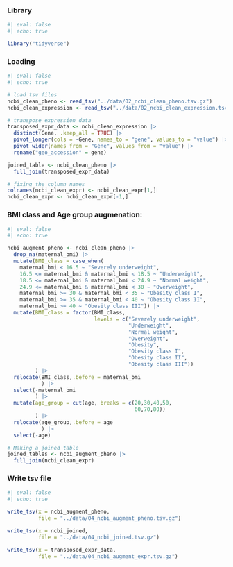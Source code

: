 ### Library

```r
#| eval: false
#| echo: true

library("tidyverse")
```

### Loading

```r
#| eval: false
#| echo: true

# load tsv files
ncbi_clean_pheno <- read_tsv("../data/02_ncbi_clean_pheno.tsv.gz")
ncbi_clean_expression <- read_tsv("../data/02_ncbi_clean_expression.tsv.gz")
```

```r
# transpose expression data
transposed_expr_data <- ncbi_clean_expression |> 
  distinct(Gene, .keep_all = TRUE) |>
  pivot_longer(cols = -Gene, names_to = "gene", values_to = "value") |>
  pivot_wider(names_from = "Gene", values_from = "value") |>
  rename("geo_accession" = gene)

joined_table <- ncbi_clean_pheno |>
  full_join(transposed_expr_data)

# fixing the column names
colnames(ncbi_clean_expr) <- ncbi_clean_expr[1,]
ncbi_clean_expr <- ncbi_clean_expr[-1,]

```

### BMI class and Age group augmenation:

```r
#| eval: false
#| echo: true

ncbi_augment_pheno <- ncbi_clean_pheno |>
  drop_na(maternal_bmi) |>
  mutate(BMI_class = case_when(
    maternal_bmi < 16.5 ~ "Severely underweight",
    16.5 <= maternal_bmi & maternal_bmi < 18.5 ~ "Underweight",
    18.5 <= maternal_bmi & maternal_bmi < 24.9 ~ "Normal weight",
    24.9 <= maternal_bmi & maternal_bmi < 30 ~ "Overweight",
    maternal_bmi >= 30 & maternal_bmi < 35 ~ "Obesity class I",
    maternal_bmi >= 35 & maternal_bmi < 40 ~ "Obesity class II",
    maternal_bmi >= 40 ~ "Obesity class III")) |>
  mutate(BMI_class = factor(BMI_class,
                            levels = c("Severely underweight",
                                       "Underweight",
                                       "Normal weight", 
                                       "Overweight",
                                       "Obesity", 
                                       "Obesity class I",
                                       "Obesity class II", 
                                       "Obesity class III"))
         ) |>
  relocate(BMI_class,.before = maternal_bmi
           ) |>
  select(-maternal_bmi
         ) |>
  mutate(age_group = cut(age, breaks = c(20,30,40,50,
                                         60,70,80))
         ) |>
  relocate(age_group,.before = age
           ) |>
  select(-age)

# Making a joined table
joined_tables <- ncbi_augment_pheno |>
  full_join(ncbi_clean_expr)

```

### Write tsv file

```r
#| eval: false
#| echo: true

write_tsv(x = ncbi_augment_pheno,
          file = "../data/04_ncbi_augment_pheno.tsv.gz")

write_tsv(x = ncbi_joined,
          file = "../data/04_ncbi_joined.tsv.gz")

write_tsv(x = transposed_expr_data,
          file = "../data/04_ncbi_augment_expr.tsv.gz")
```
